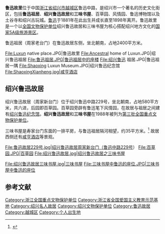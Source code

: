 '''鲁迅故里'''位于中国[[浙江省|浙江省]][[绍兴市|绍兴市]][[越城区|越城区]]鲁迅中路，是绍兴市一个著名的历史文化街区，包括'''鲁迅祖居'''、'''绍兴鲁迅故居'''和'''三味书屋'''、百草园、风情园、鲁迅博物馆以及土谷寺和绍兴古玩城。[[鲁迅|鲁迅]]于1881年在此出生并成长直至1898年离开。鲁迅故里是一个以[[全国文物保护单位|全国文物保护单位]]绍兴鲁迅故居和三味书屋为核心搭配绍兴地方文化的[[国家5A级旅游景区|国家5A级旅游景区]]。

鲁迅祖居（周家老台门）在鲁迅故居东侧，坐北朝南，占地2400平方米。
<gallery>
File:Luxun native place.JPG|鲁迅故里
File:Ancestral home of Luxun.JPG|绍兴鲁迅祖居
File:鲁迅祖居.JPG|鲁迅祖居中的座楼
File:绍兴鲁迅 祖居.JPG|鲁迅祖居一隅
File:Shaoxing Luxun Museum.JPG|绍兴鲁迅纪念馆
File:ShaoxingXianheng.jpg|咸亨酒店
</gallery>

==绍兴鲁迅故居==

{{文物保护单位
| 级别 = 全国
| 名称 = 绍兴鲁迅故居
| 图片 = [[File:绍兴鲁迅故居周家新台门.JPG|300px]]
| 所在 = [[浙江省|浙江省]][[绍兴市|绍兴市]][[越城区|越城区]]
| 坐标 = {{coord|29|59|42|N|120|34|52|E|display=it|scale:10000}}
| 分类 = 革命遗址及革命纪念建筑物
| 时代 = 1881-1898年
| 编号 = [[第三批全国重点文物保护单位|第三批]]第8项
| 登录 = 1988年1月13日
}}

绍兴鲁迅故居（周家新台门）位于绍兴鲁迅中路229号，坐北朝南，占地580平方米，共六进，后园即百草园。百草园旁辟有鲁迅笔下风情园，在故居与祖居之间建有[[绍兴鲁迅纪念馆|绍兴鲁迅纪念馆]]。'''绍兴鲁迅故居'''和'''三味书屋'''在1988年被列为[[第三批全国重点文物保护单位|第三批全国重点文物保护单位]]。

三味书屋是寿家台门东面的一排平房，与鲁迅祖居隔河相望，约35平方米。<ref>{{Cite book |title=全国重点文物保护单位·第一至第五批·第Ⅱ卷 |publisher=文物出版社 |year=2004 |isbn=7-5010-1525-2 |pages=100 }}</ref> 故居西侧还有[[咸亨酒店|咸亨酒店]]等景观。

<gallery>
File:鲁迅故居229号.jpg|绍兴鲁迅故居周家新台门（鲁迅中路229号）
File:百草园.JPG|百草园
File:绍兴鲁迅故居.jpg|绍兴鲁迅故居之三味书屋

File:绍兴鲁迅故居三味书屋.jpg|三味书屋
File:三味书屋中鲁迅的座位.JPG|三味书屋中鲁迅的座位
</gallery>

==参考文献==
{{reflist}}

{{国家5A级旅游景区}}
{{浙江全国重点文物保护单位}}
{{绍兴历史文化街区}}
{{浙江省全国爱国主义教育示范基地}}

{{DEFAULTSORT:Shao}}
[[Category:浙江全国重点文物保护单位|Category:浙江全国重点文物保护单位]]
[[Category:浙江省全国爱国主义教育示范基地|Category:浙江省全国爱国主义教育示范基地]]
[[Category:绍兴名人故居|Category:绍兴名人故居]]
[[Category:绍兴文物保护单位|Category:绍兴文物保护单位]]
[[Category:鲁迅故居|Category:鲁迅故居]]
[[Category:越城区|Category:越城区]]
[[Category:个人出生地|Category:个人出生地]]
